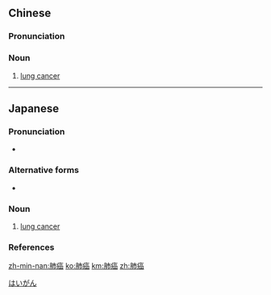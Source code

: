 ==Chinese==
{{zh-forms}}
{{wikipedia|lang=zh}}

===Pronunciation===
{{zh-pron
|m=fèi癌
|mn=hì-gâm
|cat=n
}}

===Noun===
{{zh-noun}}

# [[lung cancer]]

{{zh-cat|Oncology}}

----

==Japanese==
{{ja-kanjitab|はい|がん|yomi=on}}

===Pronunciation===
* {{ja-pron|はいがん|y=o|acc=0|acc_ref=NHK}}

===Alternative forms===
* {{l/ja|肺がん}}

===Noun===
{{ja-noun|はいがん}}

# {{lb|ja|disease}} [[lung cancer]]

===References===
<references/>

[[Category:ja:Diseases|はいがん]]

[[zh-min-nan:肺癌]]
[[ko:肺癌]]
[[km:肺癌]]
[[zh:肺癌]]